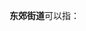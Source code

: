 '''东郊街道'''可以指：
{{PRC admin/disambig|15/05/02/007/000|33/02/12/015/000|34/07/03/005/000}}
{{disambig|cat=四字乡级行政区划消歧义}}